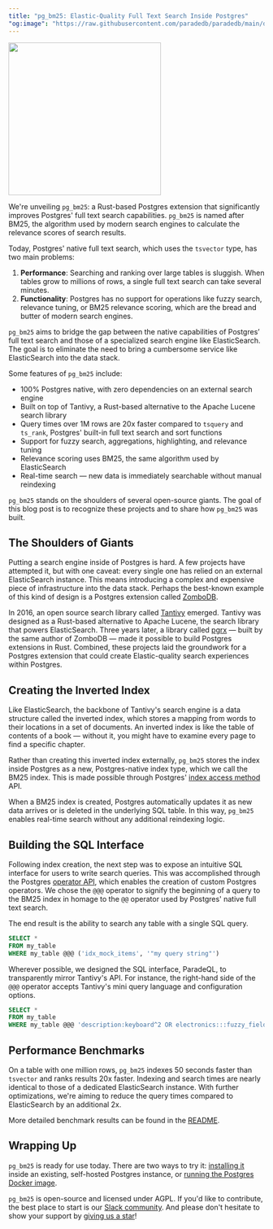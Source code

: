 ```yaml
---
title: "pg_bm25: Elastic-Quality Full Text Search Inside Postgres"
"og:image": "https://raw.githubusercontent.com/paradedb/paradedb/main/docs/blog/images/bm25.png"
---
```


<img height="300" src="/blog/images/bm25.png" noZoom />

We're unveiling `pg_bm25`: a Rust-based Postgres extension that significantly improves Postgres' full text
search capabilities. `pg_bm25` is named after BM25, the algorithm used by modern search engines to calculate the
relevance scores of search results.

Today, Postgres' native full text search, which uses the `tsvector` type, has two main problems:

1. **Performance**: Searching and ranking over large tables is sluggish. When tables grow to millions of rows, a single full text search can take several minutes.
2. **Functionality**: Postgres has no support for operations like fuzzy search, relevance tuning, or
   BM25 relevance scoring, which are the bread and butter of modern search engines.

`pg_bm25` aims to bridge the gap between the native capabilities of Postgres’ full text search and those of a specialized search engine like ElasticSearch.
The goal is to eliminate the need to bring a cumbersome service like ElasticSearch into the data stack.

Some features of `pg_bm25` include:

- 100% Postgres native, with zero dependencies on an external search engine
- Built on top of Tantivy, a Rust-based alternative to the Apache Lucene search library
- Query times over 1M rows are 20x faster compared to `tsquery` and `ts_rank`, Postgres' built-in full text search and sort functions
- Support for fuzzy search, aggregations, highlighting, and relevance tuning
- Relevance scoring uses BM25, the same algorithm used by ElasticSearch
- Real-time search — new data is immediately searchable without manual reindexing

`pg_bm25` stands on the shoulders of several open-source giants. The goal of this blog post is to recognize these projects
and to share how `pg_bm25` was built.

## The Shoulders of Giants

Putting a search engine inside of Postgres is hard. A few projects have attempted it, but with one caveat: every
single one has relied on an external ElasticSearch instance. This means introducing a
complex and expensive piece of infrastructure into the data stack. Perhaps the best-known example of this kind of design
is a Postgres extension called [ZomboDB](https://github.com/zombodb/zombodb).

In 2016, an open source search library called [Tantivy](https://github.com/quickwit-oss/tantivy) emerged. Tantivy
was designed as a Rust-based alternative to Apache Lucene, the search library that powers ElasticSearch.
Three years later, a library called [pgrx](https://github.com/pgcentralfoundation/pgrx) — built by the same
author of ZomboDB — made it possible to build Postgres extensions in Rust.
Combined, these projects laid the groundwork for a Postgres extension that could create Elastic-quality
search experiences within Postgres.

## Creating the Inverted Index

Like ElasticSearch, the backbone of Tantivy's search engine is a data structure called the inverted index,
which stores a mapping from words to their locations in a set of documents. An inverted index
is like the table of contents of a book — without it, you might have to examine every page to find
a specific chapter.

Rather than creating this inverted index externally, `pg_bm25` stores the
index inside Postgres as a new, Postgres-native index type, which we call the BM25 index. This is made possible
through Postgres' [index access method](https://www.postgresql.org/docs/current/indexam.html) API.

When a BM25 index is created, Postgres automatically updates it as new data arrives
or is deleted in the underlying SQL table. In this way, `pg_bm25` enables real-time search without any
additional reindexing logic.

## Building the SQL Interface

Following index creation, the next step was to expose an intuitive SQL interface for users to write search queries.
This was accomplished through the Postgres [operator API](https://www.postgresql.org/docs/current/sql-createoperator.html),
which enables the creation of custom Postgres operators. We chose the `@@@` operator to signify the beginning
of a query to the BM25 index in homage to the `@@` operator used by Postgres' native full text search.

The end result is the ability to search any table with a single SQL query.

```sql
SELECT *
FROM my_table
WHERE my_table @@@ ('idx_mock_items', '"my query string"')
```

Wherever possible, we designed the SQL interface, ParadeQL, to transparently mirror Tantivy's API. For instance,
the right-hand side of the `@@@` operator accepts Tantivy's mini query language and configuration options.

```sql
SELECT *
FROM my_table
WHERE my_table @@@ 'description:keyboard^2 OR electronics:::fuzzy_fields=description&distance=2'
```

## Performance Benchmarks

On a table with one million rows, `pg_bm25` indexes 50 seconds faster than `tsvector` and ranks results
20x faster. Indexing and search times are nearly identical to those of a dedicated ElasticSearch instance.
With further optimizations, we're aiming to reduce the query times compared to ElasticSearch
by an additional 2x.

More detailed benchmark results can be found in the [README](https://github.com/paradedb/paradedb/blob/dev/benchmarks/README.md).

## Wrapping Up

`pg_bm25` is ready for use today. There are two ways to try it: [installing it](https://github.com/paradedb/paradedb/tree/dev/pg_bm25#installation) inside an existing, self-hosted Postgres instance,
or [running the Postgres Docker image](https://github.com/paradedb/paradedb#from-self-hosted-postgres).

`pg_bm25` is open-source and licensed under AGPL. If you'd like to contribute, the best place to start is our
[Slack community](https://join.slack.com/t/paradedbcommunity/shared_invite/zt-217mordsh-ielS6BiZf7VW3rqKBFgAlQ). And please don't hesitate to show your support by
[giving us a star](https://github.com/paradedb/paradedb)!

